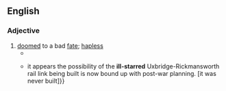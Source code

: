 ==English==

===Adjective===
{{en-adj|head=[[ill]]-[[starred]]}}

# [[doomed]] to a bad [[fate]]; [[hapless]]
#* {{RQ:Landon Francesca Carrara|page=94|volume=II|text="Do not name it!" answered he, passionately. "God forgive me! I cannot yet bear its name. But for its '''ill-starred''' birth, Henriette might now be living. What is there in that unconscious infant to replace its mother?"}}
#: {{syn|en|star-crossed}}
#* {{quote-journal|en|year=1945|month=January and February|author=H. Langford Lewis|title=The Uxbridge & Rickmansworth Railway|journal=Railway Magazine|page=8|text={{...}} it appears the possibility of the '''ill-starred''' Uxbridge-Rickmansworth rail link being built is now bound up with post-war planning. [it was never built]}}